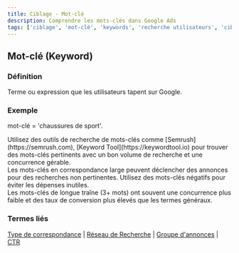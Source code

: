 ```yaml
---
title: Ciblage - Mot-clé
description: Comprendre les mots-clés dans Google Ads
tags: ['ciblage', 'mot-clé', 'keywords', 'recherche utilisateurs', 'ciblage mots-clés', 'termes recherche', 'google ads']
---
```



## Mot-clé (Keyword)

### Définition
Terme ou expression que les utilisateurs tapent sur Google.

### Exemple
mot-clé = 'chaussures de sport'.

<Aside type="tip">
Utilisez des outils de recherche de mots-clés comme [Semrush](https://semrush.com), [Keyword Tool](https://keywordtool.io) pour trouver des mots-clés pertinents avec un bon volume de recherche et une concurrence gérable.
</Aside>

<Aside type="caution">
Les mots-clés en correspondance large peuvent déclencher des annonces pour des recherches non pertinentes. Utilisez des mots-clés négatifs pour éviter les dépenses inutiles.
</Aside>

<Aside type="note">
Les mots-clés de longue traîne (3+ mots) ont souvent une concurrence plus faible et des taux de conversion plus élevés que les termes généraux.
</Aside>

### Termes liés
[Type de correspondance](/fr/targeting/match-type) | [Réseau de Recherche](/fr/formats-networks/search-network) | [Groupe d'annonces](/fr/structure/ad-group) | [CTR](/fr/metrics/ctr)